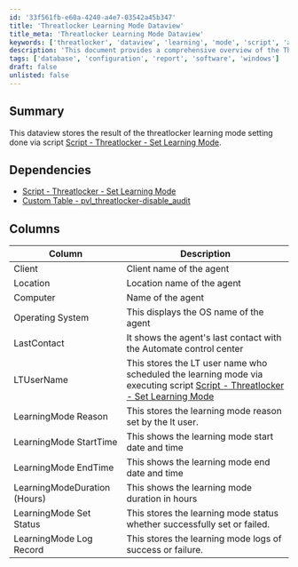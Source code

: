 ```yaml
---
id: '33f561fb-e60a-4240-a4e7-03542a45b347'
title: 'Threatlocker Learning Mode Dataview'
title_meta: 'Threatlocker Learning Mode Dataview'
keywords: ['threatlocker', 'dataview', 'learning', 'mode', 'script', 'audit']
description: 'This document provides a comprehensive overview of the Threatlocker Learning Mode Dataview, detailing its dependencies, columns, and the information it captures regarding the learning mode settings applied through the specified script.'
tags: ['database', 'configuration', 'report', 'software', 'windows']
draft: false
unlisted: false
---
```

## Summary

This dataview stores the result of the threatlocker learning mode setting done via script [Script - Threatlocker - Set Learning Mode](https://proval.itglue.com/DOC-5078775-16557697).

## Dependencies

- [Script - Threatlocker - Set Learning Mode](https://proval.itglue.com/DOC-5078775-16557697)
- [Custom Table - pvl_threatlocker-disable_audit](https://proval.itglue.com/DOC-5078775-16557699)

## Columns

| Column                     | Description                                                                                               |
|---------------------------|-----------------------------------------------------------------------------------------------------------|
| Client                    | Client name of the agent                                                                                 |
| Location                  | Location name of the agent                                                                                 |
| Computer                  | Name of the agent                                                                                          |
| Operating System          | This displays the OS name of the agent                                                                     |
| LastContact               | It shows the agent's last contact with the Automate control center                                         |
| LTUserName                | This stores the LT user name who scheduled the learning mode via executing script [Script - Threatlocker - Set Learning Mode](https://proval.itglue.com/DOC-5078775-16557697) |
| LearningMode Reason       | This stores the learning mode reason set by the lt user.                                                  |
| LearningMode StartTime    | This shows the learning mode start date and time                                                          |
| LearningMode EndTime      | This shows the learning mode end date and time                                                            |
| LearningModeDuration (Hours) | This shows the learning mode duration in hours                                                          |
| LearningMode Set Status    | This stores the learning mode status whether successfully set or failed.                                   |
| LearningMode Log Record    | This stores the learning mode logs of success or failure.                                                 |












